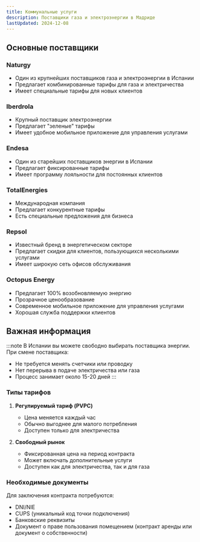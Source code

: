 ```yaml
---
title: Коммунальные услуги
description: Поставщики газа и электроэнергии в Мадриде
lastUpdated: 2024-12-08
---
```



## Основные поставщики

### Naturgy
- Один из крупнейших поставщиков газа и электроэнергии в Испании
- Предлагает комбинированные тарифы для газа и электричества
- Имеет специальные тарифы для новых клиентов
<LinkCard title="Naturgy" description="Газ и электричество" href="https://www.naturgy.es/" />

### Iberdrola
- Крупный поставщик электроэнергии
- Предлагает "зеленые" тарифы
- Имеет удобное мобильное приложение для управления услугами
<LinkCard title="Iberdrola" description="Электричество и газ" href="https://www.iberdrola.es/" />

### Endesa
- Один из старейших поставщиков энергии в Испании
- Предлагает фиксированные тарифы
- Имеет программу лояльности для постоянных клиентов
<LinkCard title="Endesa" description="Электричество и газ" href="https://www.endesa.com/" />

### TotalEnergies
- Международная компания
- Предлагает конкурентные тарифы
- Есть специальные предложения для бизнеса
<LinkCard title="TotalEnergies" description="Газ и электричество" href="https://totalenergies.es/" />

### Repsol
- Известный бренд в энергетическом секторе
- Предлагает скидки для клиентов, пользующихся несколькими услугами
- Имеет широкую сеть офисов обслуживания
<LinkCard title="Repsol" description="Газ и электричество" href="https://www.repsol.es/" />

### Octopus Energy
- Предлагает 100% возобновляемую энергию
- Прозрачное ценообразование
- Современное мобильное приложение для управления услугами
- Хорошая служба поддержки клиентов
<LinkCard title="Octopus Energy" description="Электричество и газ" href="https://octopusenergy.es/" />

## Важная информация

:::note
В Испании вы можете свободно выбирать поставщика энергии. При смене поставщика:
- Не требуется менять счетчики или проводку
- Нет перерыва в подаче электричества или газа
- Процесс занимает около 15-20 дней
:::

### Типы тарифов

1. **Регулируемый тариф (PVPC)**
   - Цена меняется каждый час
   - Обычно выгоднее для малого потребления
   - Доступен только для электричества

2. **Свободный рынок**
   - Фиксированная цена на период контракта
   - Может включать дополнительные услуги
   - Доступен как для электричества, так и для газа

### Необходимые документы

Для заключения контракта потребуются:
- DNI/NIE
- CUPS (уникальный код точки подключения)
- Банковские реквизиты
- Документ о праве пользования помещением (контракт аренды или документ о собственности)
